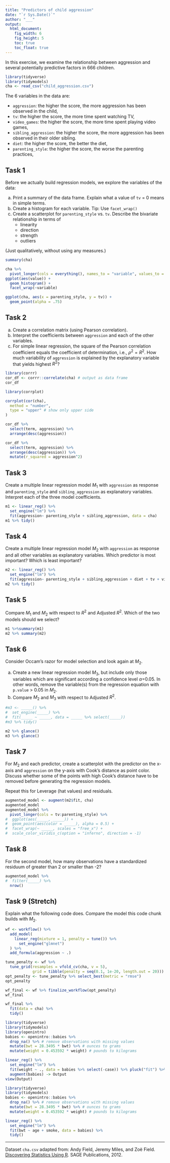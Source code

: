 ```yaml
---
title: "Predictors of child aggression"
date: "`r Sys.Date()`"
author: "___"
output: 
  html_document:
    fig_width: 6
    fig_height: 5
    toc: true
    toc_float: true
---
```


In this exercise, we examine the relationship between aggression and several potentially predictive factors in 666 children. 

```r
library(tidyverse)
library(tidymodels)
cha <- read_csv("child_aggression.csv")
```

The 6 variables in the data are:

- `aggression`: the higher the score, the more aggression has been observed in the child,
- `tv`: the higher the score, the more time spent watching TV,
- `video_games`: the higher the score, the more time spent playing video games,
- `sibling_aggression`: the higher the score, the more aggression has been observed in their older sibling.
- `diet`: the higher the score, the better the diet,
- `parenting_style`: the higher the score, the worse the parenting practices,

## Task 1

Before we actually build regression models, we explore the variables of the data: 

a. Print a summary of the data frame. Explain what a value of `tv` = 0 means in simple terms.
b. Create a histogram for each variable. Tip: Use `facet_wrap()`
c. Create a scatterplot for `parenting_style` vs. `tv`. Describe the bivariate relationship in terms of 
    - linearity
    - direction
    - strength
    - outliers

(Just qualitatively, without using any measures.)

```r
summary(cha)
```

```r
cha %>%
  pivot_longer(cols = everything(), names_to = "variable", values_to = "value") %>%
ggplot(aes(value)) +
  geom_histogram() +
  facet_wrap(~variable)
```


```r
ggplot(cha, aes(x = parenting_style, y = tv)) +
  geom_point(alpha = .75)
```

## Task 2

a. Create a correlation matrix (using Pearson correlation). 
b. Interpret the coefficients between `aggression` and each of the other variables.
c. For simple linear regression, the square of the Pearson correlation coefficient equals the coefficient of determination, i.e., $\rho^2 = R^2$. How much variability of `aggression` is explained by the explanatory variable that yields highest $R^2$?

```r
library(corrr)
cor_df <- corrr::correlate(cha) # output as data frame
cor_df

library(corrplot)

corrplot(cor(cha),
  method = "number",
  type = "upper" # show only upper side
)
```

```r
cor_df %>%
  select(term, aggression) %>%
  arrange(desc(aggression))
```

```r
cor_df %>%
  select(term, aggression) %>%
  arrange(desc(aggression)) %>%
  mutate(r_squared = aggression^2)
```

## Task 3

Create a multiple linear regression model $M_1$ with `aggression` as response and `parenting_style` and `sibling_aggression` as explanatory variables.
Interpret each of the three model coefficients.

```r
m1 <- linear_reg() %>%
  set_engine("lm") %>%
  fit(aggression~ parenting_style + sibling_aggression, data = cha) 
m1 %>% tidy()
```

## Task 4

Create a multiple linear regression model $M_2$ with `aggression` as response and all other variables as explanatory variables.
Which predictor is most important? Which is least important?

```r
m2 <- linear_reg() %>%
  set_engine("lm") %>%
  fit(aggression~ parenting_style + sibling_aggression + diet + tv + video_games, data = cha) 
m2 %>% tidy()
```
  
## Task 5

Compare $M_1$ and $M_2$ with respect to $R^2$ and Adjusted $R^2$. 
Which of the two models should we select?

```r
m1 %>%summary(m1) 
m2 %>% summary(m2)
```

## Task 6

Consider Occam's razor for model selection and look again at $M_2$. 

a. Create a new linear regression model $M_3$, but include only those variables which are significant according a confidence level $\alpha$=0.05. 
In other words, remove the variable(s) from the regression equation with `p.value` > 0.05 in $M_2$. 
b. Compare $M_2$ and $M_3$ with respect to Adjusted $R^2$. 

```r
#m3 <- _____() %>%
#  set_engine(_____) %>%
#  fit(_____ ~ _____, data = _____ %>% select(_____)) 
#m3 %>% tidy()
```

```r
m2 %>% glance()
m3 %>% glance()
```

## Task 7

For $M_2$ and each predictor, create a scatterplot with the predictor on the x-axis and `aggression` on the y-axis with Cook's distance as point color. Discuss whether some of the points with high Cook's distance have to be removed before generating the regression models.

Repeat this for Leverage (hat values) and residuals.

```r
augmented_model <- augment(m2$fit, cha)
augmented_model
augmented_model %>%
  pivot_longer(cols = tv:parenting_style) %>%
#  ggplot(aes(_____, _____)) +
#  geom_point(aes(color = _____), alpha = 0.5) +
#  facet_wrap(~ _____, scales = "free_x") +
#  scale_color_viridis_c(option = "inferno", direction = -1) 
```

## Task 8

For the second model, how many observations have a standardized residuum of greater than 2 or smaller than -2?

```r
augmented_model %>%
#  filter(_____) %>%
  nrow()
```

## Task 9 (Stretch)

Explain what the following code does. Compare the model this code chunk builds with $M_2$.

```r
wf <- workflow() %>%
  add_model(
    linear_reg(mixture = 1, penalty = tune()) %>% 
      set_engine("glmnet")
  ) %>%
  add_formula(aggression ~ .)

tune_penalty <- wf %>%
  tune_grid(resamples = vfold_cv(cha, v = 5),
            grid = tibble(penalty = seq(0.1, 1e-20, length.out = 20)))
opt_penalty <- tune_penalty %>% select_best(metric = "rmse")
opt_penalty

wf_final <- wf %>% finalize_workflow(opt_penalty)
wf_final

wf_final %>%
  fit(data = cha) %>%
  tidy()
```

```r
library(tidyverse)
library(tidymodels)
library(openintro)
babies <- openintro::babies %>%
  drop_na() %>% # remove observations with missing values
  mutate(bwt = 28.3495 * bwt) %>% # ounces to grams
  mutate(weight = 0.453592 * weight) # pounds to kilograms

linear_reg() %>%
  set_engine("lm") %>%
  fit(weight ~ ., data = babies %>% select(-case)) %>% pluck("fit") %>%
  augment(babies) -> Output
view(Output)

library(tidyverse)
library(tidymodels)
babies <- openintro::babies %>% 
  drop_na() %>% # remove observations with missing values
  mutate(bwt = 28.3495 * bwt) %>% # ounces to grams
  mutate(weight = 0.453592 * weight) # pounds to kilograms

linear_reg() %>%
  set_engine("lm") %>%
  fit(bwt ~ age + smoke, data = babies) %>%
  tidy()

```

------

Dataset `cha.csv` adapted from: Andy Field, Jeremy Miles, and Zoë Field. [Discovering Statistics Using R](https://studysites.uk.sagepub.com/dsur/main.htm). SAGE Publications, 2012.

